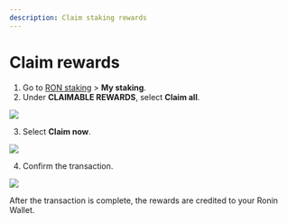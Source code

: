 ```yaml
---
description: Claim staking rewards
---
```


# Claim rewards

1. Go to [RON staking](https://app.roninchain.com/staking) >
**My staking**.
2. Under **CLAIMABLE REWARDS**, select **Claim all**.
<img src={stepOne} width={1440} />

3. Select **Claim now**.
<img src={stepTwo} width={400} />

4. Confirm the transaction.
<img src={stepThree} width={400} />

After the transaction is complete, the rewards are credited
to your Ronin Wallet.